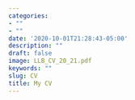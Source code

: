 ```yaml
---
categories:
- ""
- ""
date: '2020-10-01T21:28:43-05:00'
description: ""
draft: false
image: LLB_CV_20_21.pdf
keywords: ""
slug: CV
title: My CV
---
```



